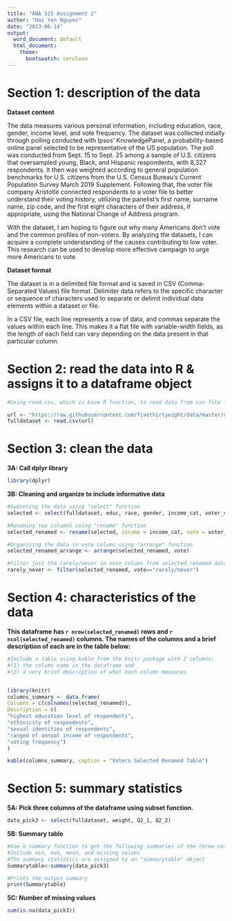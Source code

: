 ---
title: "ANA 515 Assignment 2"
author: "Hai Yen Nguyen"
date: "2023-06-14"
output:
  word_document: default
  html_document:
    theme:
      bootswatch: cerulean
---
# Section 1: description of the data

**Dataset content**

The data measures various personal information, including education, race, gender, income level, and vote frequency. 
The dataset was collected initially through polling conducted with Ipsos' KnowledgePanel, a probability-based online panel selected to be representative of the US population. The poll was conducted from Sept. 15 to Sept. 25 among a sample of U.S. citizens that oversampled young, Black, and Hispanic respondents, with 8,327 respondents. It then was weighted according to general population benchmarks for U.S. citizens from the U.S. Census Bureau’s Current Population Survey March 2019 Supplement. Following that, the voter file company Aristotle connected respondents to a voter file to better understand their voting history, utilizing the panelist's first name, surname name, zip code, and the first eight characters of their address, if appropriate, using the National Change of Address program.

With the dataset, I am hoping to figure out why many Americans don’t vote and the common profiles of non-voters. By analyzing the datasets, I can acquire a complete understanding of the causes contributing to low voter. This research can be used to develop more effective campaign to urge more Americans to vote.

**Dataset format**

The dataset is in a delimited file format and is saved in CSV (Comma-Separated Values) file format.
Delimiter data refers to the specific character or sequence of characters used to separate or delimit individual data elements within a dataset or file.

In a CSV file, each line represents a row of data, and commas separate the values within each line. This makes it a flat file with variable-width fields, as the length of each field can vary depending on the data present in that particular column.


# Section 2: read the data into R & assigns it to a dataframe object

``` {r, echo=TRUE}
#Using read.csv, which is base R function, to read data from csv file from a URL

url <- "https://raw.githubusercontent.com/fivethirtyeight/data/master/non-voters/nonvoters_data.csv"
fulldataset <- read.csv(url)
```


# Section 3: clean the data

**3A: Call dplyr library**
``` {r, echo=TRUE}
library(dplyr)
```

**3B: Cleaning and organize to include informative data**
``` {r, echo=TRUE}

#Subseting the data using "select" function
selected <- select(fulldataset, educ, race, gender, income_cat, voter_category)

#Renaming two columns using "rename" function
selected_renamed <- rename(selected, income = income_cat, vote = voter_category)

#Organizing the data in vote column using "arrange" function
selected_renamed_arrange <- arrange(selected_renamed, vote)

#Filter just the rarely/never in vote column from selected_renamed dataset
rarely_never <- filter(selected_renamed, vote=="rarely/never")
```


# Section 4: characteristics of the data

**This dataframe has `r nrow(selected_renamed)` rows and `r ncol(selected_renamed)` columns. The names of the columns and a brief description of each are in the table below:**

```{r results = TRUE}
#Include a table using kable from the knitr package with 2 columns: 
#(1) the column name in the dataframe and 
#(2) a very brief description of what each column measures 


library(knitr)
columns_summary <- data.frame(
Columns = c(colnames(selected_renamed)),
Description = c(
"highest education level of respondents", 
"ethinicity of respondents", 
"sexual identities of respondents", 
"ranged of annual income of respondents", 
"voting frequency")
)

kable(columns_summary, caption = "Voters Selected Renamed Table")
```


# Section 5: summary statistics

**5A: Pick three columns of the dataframe using subset function.**
```{r, echo=TRUE}
data_pick3 <- select(fulldataset, weight, Q2_1, Q2_2)
```

**5B: Summary table**
```{r, include = TRUE}
#Use a summary function to get the following summaries of the three columns
#Include min, max, mean, and missing values
#The summary statistics are assigned to an "summarytable" object
Summarytable<-summary(data_pick3) 

#Prints the output summary
print(Summarytable)
```

**5C: Number of missing values**
```{r, include = TRUE}

sum(is.na(data_pick3))
```
